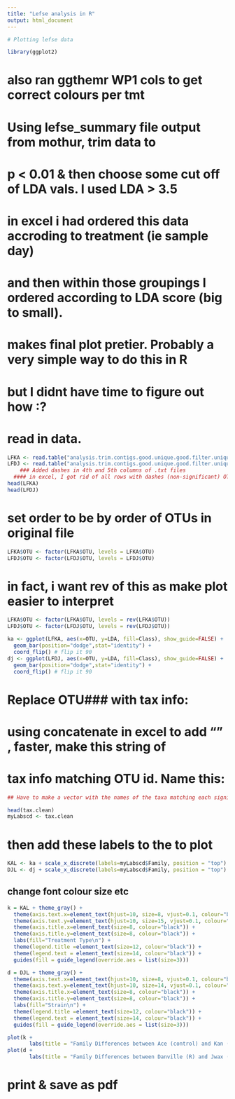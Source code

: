 ---
title: "Lefse analysis in R"
output: html_document
---

```{r setup, include=FALSE}
# Plotting lefse data

library(ggplot2)
```
# also ran ggthemr WP1 cols to get correct colours per tmt

# Using lefse_summary file output from mothur, trim data to 
# p < 0.01 & then choose some cut off of LDA vals. I used LDA > 3.5

# in excel i had ordered this data accroding to treatment (ie sample day)
# and then within those groupings I ordered according to LDA score (big to small). 
# makes final plot pretier. Probably a very simple way to do this in R
# but I didnt have time to figure out how :?

# read in data. 
```{r}
LFKA <- read.table("analysis.trim.contigs.good.unique.good.filter.unique.precluster.pick.pick.opti_mcc.0.03.AvsKexcel35.txt", header = TRUE, sep="\t" )
LFDJ <- read.table("analysis.trim.contigs.good.unique.good.filter.unique.precluster.pick.pick.opti_mcc.0.03.DvsJexcel35.txt", header = TRUE, sep="\t" )
    ### Added dashes in 4th and 5th columns of .txt files
  #### in excel, I got rid of all rows with dashes (non-significant) OTUs
head(LFKA)
head(LFDJ)
```


# set order to be by order of OTUs in original file

```{r}
LFKA$OTU <- factor(LFKA$OTU, levels = LFKA$OTU)
LFDJ$OTU <- factor(LFDJ$OTU, levels = LFDJ$OTU)
```

# in fact, i want rev of this as make plot easier to interpret

```{r}
LFKA$OTU <- factor(LFKA$OTU, levels = rev(LFKA$OTU))
LFDJ$OTU <- factor(LFDJ$OTU, levels = rev(LFDJ$OTU))

ka <- ggplot(LFKA, aes(x=OTU, y=LDA, fill=Class), show_guide=FALSE) + 
  geom_bar(position="dodge",stat="identity") + 
  coord_flip() # flip it 90
dj <- ggplot(LFDJ, aes(x=OTU, y=LDA, fill=Class), show_guide=FALSE) + 
  geom_bar(position="dodge",stat="identity") + 
  coord_flip() # flip it 90

```


# Replace OTU### with tax info:
# using concatenate in excel to add "" , faster, make this string of 
# tax info matching OTU id. Name this:

```{r}
## Have to make a vector with the names of the taxa matching each significant OTU

head(tax.clean)
myLabscd <- tax.clean
```

# then add these labels to the to plot 
```{r}
KAL <- ka + scale_x_discrete(labels=myLabscd$Family, position = "top")
DJL <- dj + scale_x_discrete(labels=myLabscd$Family, position = "top")
```


## change font colour size etc
```{r}
k = KAL + theme_gray() +
  theme(axis.text.x=element_text(hjust=10, size=8, vjust=0.1, colour="black")) +
  theme(axis.text.y=element_text(hjust=10, size=15, vjust=0.1, colour="black")) +
  theme(axis.title.x=element_text(size=8, colour="black")) +
  theme(axis.title.y=element_text(size=8, colour="black")) + 
  labs(fill="Treatment Type\n") +
  theme(legend.title =element_text(size=12, colour="black")) +
  theme(legend.text = element_text(size=14, colour="black")) +
  guides(fill = guide_legend(override.aes = list(size=3)))

d = DJL + theme_gray() +
  theme(axis.text.x=element_text(hjust=10, size=8, vjust=0.1, colour="black")) +
  theme(axis.text.y=element_text(hjust=10, size=14, vjust=0.1, colour="black")) +
  theme(axis.title.x=element_text(size=8, colour="black")) +
  theme(axis.title.y=element_text(size=8, colour="black")) + 
  labs(fill="Strain\n") +
  theme(legend.title =element_text(size=12, colour="black")) +
  theme(legend.text = element_text(size=14, colour="black")) +
  guides(fill = guide_legend(override.aes = list(size=3)))

plot(k + 
       labs(title = "Family Differences between Ace (control) and Kan (antibiotic) Treatments (LDA > 3.5)", size=4))
plot(d +
       labs(title = "Family Differences between Danville (R) and Jwax (S) Strains (LDA > 3.5)", size=4)) 
```


# print & save as pdf 


